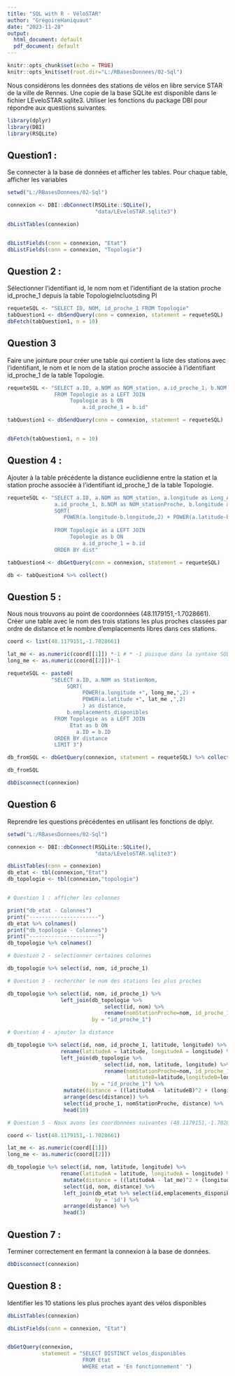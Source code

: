 ---
title: "SQL with R - VéloSTAR"
author: "GrégoireHaniquaut"
date: "2023-11-28"
output:
  html_document: default
  pdf_document: default
---

```{r setup, include=FALSE}
knitr::opts_chunk$set(echo = TRUE)
knitr::opts_knit$set(root.dir="L:/RBasesDonnees/02-Sql")
```

Nous considérons les données des stations de vélos en libre service STAR de la ville de Rennes. Une copie
de la base SQLite est disponible dans le fichier LEveloSTAR.sqlite3. Utiliser les fonctions du package DBI
pour répondre aux questions suivantes.

```{r question0, include=FALSE}
library(dplyr)
library(DBI)
library(RSQLite)
```

## Question1 : 

Se connecter à la base de données et afficher les tables. Pour chaque table, afficher les variables

```{r question1}
setwd("L:/RBasesDonnees/02-Sql")

connexion <- DBI::dbConnect(RSQLite::SQLite(), 
                            "data/LEveloSTAR.sqlite3")

dbListTables(connexion)


dbListFields(conn = connexion, "Etat")
dbListFields(conn = connexion, "Topologie")

```

## Question 2 : 

Sélectionner l’identifiant id, le nom nom et l’identifiant de la station proche id_proche_1 depuis la table TopologieIncluotsding Pl


```{r question2}
requeteSQL <- "SELECT ID, NOM, id_proche_1 FROM Topologie"
tabQuestion1 <- dbSendQuery(conn = connexion, statement = requeteSQL)
dbFetch(tabQuestion1, n = 10)
```





## Question 3

Faire une jointure pour créer une table qui contient la liste des stations avec l’identifiant, le nom et le nom de la station proche associée à l’identifiant id_proche_1 de la table Topologie.

```{r question3}
requeteSQL <- "SELECT a.ID, a.NOM as NOM_station, a.id_proche_1, b.NOM as NOM_stationProche
               FROM Topologie as a LEFT JOIN 
                    Topologie as b ON 
                        a.id_proche_1 = b.id"

tabQuestion1 <- dbSendQuery(conn = connexion, statement = requeteSQL)


dbFetch(tabQuestion1, n = 10)
```






## Question 4 :

Ajouter à la table précédente la distance euclidienne entre la station et la station proche associée à l’identifiant id_proche_1 de la table Topologie.

```{r question4}

requeteSQL <- "SELECT a.ID, a.NOM as NOM_station, a.longitude as Long_A, a.latitude as LAT_A, 
               a.id_proche_1, b.NOM as NOM_stationProche, b.longitude as Long_B, b.latitude as Lat_A, 
               SQRT(
                  POWER(a.longitude-b.longitude,2) + POWER(a.latitude-b.latitude,2)) as dist
               
               FROM Topologie as a LEFT JOIN 
                    Topologie as b ON 
                        a.id_proche_1 = b.id
               ORDER BY dist"

tabQuestion4 <- dbGetQuery(conn = connexion, statement = requeteSQL)

db <- tabQuestion4 %>% collect()
```




## Question 5 : 

Nous nous trouvons au point de coordonnées (48.1179151,-1.7028661). Créer une table avec le nom des trois stations les plus proches classées par ordre de distance et le nombre d’emplacements libres dans ces stations.


```{r question5}

coord <- list(48.1179151,-1.7028661)

lat_me <- as.numeric(coord[[1]]) *-1 # * -1 puisque dans la syntaxe SQL, le moins = une variable en moins
long_me <- as.numeric(coord[[2]])*-1

requeteSQL <- paste0(
              "SELECT a.ID, a.NOM as StationNom, 
                   SQRT(
                        POWER(a.longitude +", long_me,",2) + 
                        POWER(a.latitude +", lat_me ,",2)
                        ) as distance, 
                   b.emplacements_disponibles
               FROM Topologie as a LEFT JOIN 
                    Etat as b ON 
                      a.ID = b.ID
               ORDER BY distance 
               LIMIT 3")

db_fromSQL <- dbGetQuery(connexion, statement = requeteSQL) %>% collect()

db_fromSQL

dbDisconnect(connexion)
```




## Question 6

Reprendre les questions précédentes en utilisant les fonctions de dplyr.

```{r question6}

setwd("L:/RBasesDonnees/02-Sql")

connexion <- DBI::dbConnect(RSQLite::SQLite(), 
                            "data/LEveloSTAR.sqlite3")

dbListTables(conn = connexion)
db_etat <- tbl(connexion,"Etat")
db_topologie <- tbl(connexion,"topologie")


# Question 1 : afficher les colonnes

print("db_etat - Colonnes")
print("----------------------")
db_etat %>% colnames()
print("db_topologie - Colonnes")
print("----------------------")
db_topologie %>% colnames()

# Question 2 - selectionner certaines colonnes

db_topologie %>% select(id, nom, id_proche_1)

# Question 3 - rechercher le nom des stations les plus proches

db_topologie %>% select(id, nom, id_proche_1) %>%
                 left_join(db_topologie %>% 
                               select(id, nom) %>% 
                               rename(nomStationProche=nom, id_proche_1=id), 
                           by = "id_proche_1")

# Question 4 - ajouter la distance

db_topologie %>% select(id, nom, id_proche_1, latitude, longitude) %>%
                 rename(latitudeA = latitude, longitudeA = longitude) %>%
                 left_join(db_topologie %>% 
                               select(id, nom, latitude, longitude) %>% 
                               rename(nomStationProche=nom, id_proche_1=id, 
                                      latitudeB=latitude,longitudeB=longitude), 
                           by = "id_proche_1") %>%
                  mutate(distance = ((latitudeA - latitudeB)^2 + (longitudeA - longitudeB)^2)^(1/2)) %>%
                  arrange(desc(distance)) %>% 
                  select(id_proche_1, nomStationProche, distance) %>%
                  head(10)

# Question 5 - Nous avons les coordonnées suivantes (48.1179151,-1.7028661)

coord <- list(48.1179151,-1.7028661)

lat_me <- as.numeric(coord[[1]]) 
long_me <- as.numeric(coord[[2]])

db_topologie %>% select(id, nom, latitude, longitude) %>%
                 rename(latitudeA = latitude, longitudeA = longitude) %>%
                  mutate(distance = ((latitudeA - lat_me)^2 + (longitudeA - long_me)^2)^(1/2)) %>%
                  select(id, nom, distance) %>%
                  left_join(db_etat %>% select(id,emplacements_disponibles), 
                            by = 'id') %>%
                  arrange(distance) %>% 
                  head(3)

```




## Question 7 :

Terminer correctement en fermant la connexion à la base de données.


```{r question7}
dbDisconnect(connexion)
```


## Question 8 :

Identifier les 10 stations les plus proches ayant des vélos disponibles

```{r question7}

dbListTables(connexion)

dbListFields(conn = connexion, "Etat")


dbGetQuery(connexion, 
           statement = "SELECT DISTINCT velos_disponibles 
                        FROM Etat 
                        WHERE etat = 'En fonctionnement' ")

```







